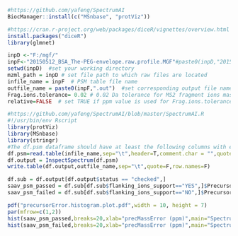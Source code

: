 ```r
#https://github.com/yafeng/SpectrumAI
BiocManager::install(c("MSnbase", "protViz"))
```

```r
#https://cran.r-project.org/web/packages/diceR/vignettes/overview.html
install.packages("diceR")
library(glmnet)
```


```r
inpD <-"F:/mgf/"
inpF<-"20150512_BSA_The-PEG-envelope.raw.profile.MGF"#paste0(inpD,"20150512_BSA_The-PEG-envelope.raw.profile.MGF")
setwd(inpD)  #set your working directory
mzml_path = inpD # set file path to which raw files are located
infile_name = inpF  # PSM table file name
outfile_name = paste0(inpF,".out")  #set corresponding output file name
Frag.ions.tolerance= 0.02 # 0.02 Da tolerance for MS2 fragment ions mass accuracy.
relative=FALSE  # set TRUE if ppm value is used for Frag.ions.tolerance```
```


```r
#https://github.com/yafeng/SpectrumAI/blob/master/SpectrumAI.R
#!/usr/bin/env Rscript
library(protViz)
library(MSnbase)
library(stringr)
#The df.psm dataframe should have at least the following columns with exactly same names (the order can be different): "SpectraFile", "ScanNum", "Peptide",  "sub_pos" 
df.psm=read.table(infile_name,sep="\t",header=T,comment.char = "",quote = "")
df.output = InspectSpectrum(df.psm)
write.table(df.output,outfile_name,sep="\t",quote=F,row.names=F)

df.sub = df.output[df.output$status == "checked",]
saav_psm_passed = df.sub[df.sub$flanking_ions_support=="YES",]$PrecursorError.ppm.
saav_psm_failed = df.sub[df.sub$flanking_ions_support=="NO",]$PrecursorError.ppm.

pdf("precursorError.histogram.plot.pdf",width = 10, height = 7)
par(mfrow=c(1,2))
hist(saav_psm_passed,breaks=20,xlab="precMassError (ppm)",main="SpectrumAI curated")
hist(saav_psm_failed,breaks=20,xlab="precMassError (ppm)",main="SpectrumAI discarded")
```
